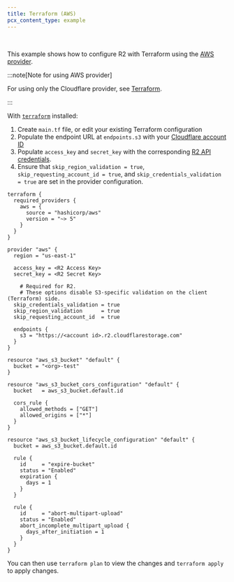```yaml
---
title: Terraform (AWS)
pcx_content_type: example
---
```



<Render file="keys" />
<br />

This example shows how to configure R2 with Terraform using the [AWS provider](https://github.com/hashicorp/terraform-provider-aws).

:::note[Note for using AWS provider]

For using only the Cloudflare provider, see [Terraform](/r2/examples/terraform/).

:::

With [`terraform`](https://developer.hashicorp.com/terraform/downloads) installed:

1. Create `main.tf` file, or edit your existing Terraform configuration
2. Populate the endpoint URL at `endpoints.s3` with your [Cloudflare account ID](/fundamentals/setup/find-account-and-zone-ids/)
3. Populate `access_key` and `secret_key` with the corresponding [R2 API credentials](/r2/api/tokens/).
4. Ensure that `skip_region_validation = true`, `skip_requesting_account_id = true`, and `skip_credentials_validation = true` are set in the provider configuration.

```hcl
terraform {
  required_providers {
    aws = {
      source = "hashicorp/aws"
      version = "~> 5"
    }
  }
}

provider "aws" {
  region = "us-east-1"

  access_key = <R2 Access Key>
  secret_key = <R2 Secret Key>

	# Required for R2.
	# These options disable S3-specific validation on the client (Terraform) side.
  skip_credentials_validation = true
  skip_region_validation      = true
  skip_requesting_account_id  = true

  endpoints {
    s3 = "https://<account id>.r2.cloudflarestorage.com"
  }
}

resource "aws_s3_bucket" "default" {
  bucket = "<org>-test"
}

resource "aws_s3_bucket_cors_configuration" "default" {
  bucket   = aws_s3_bucket.default.id

  cors_rule {
    allowed_methods = ["GET"]
    allowed_origins = ["*"]
  }
}

resource "aws_s3_bucket_lifecycle_configuration" "default" {
  bucket = aws_s3_bucket.default.id

  rule {
    id     = "expire-bucket"
    status = "Enabled"
    expiration {
      days = 1
    }
  }

  rule {
    id     = "abort-multipart-upload"
    status = "Enabled"
    abort_incomplete_multipart_upload {
      days_after_initiation = 1
    }
  }
}
```

You can then use `terraform plan` to view the changes and `terraform apply` to apply changes.
